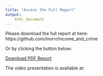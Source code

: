 ```yaml
---
title: "Access the Full Report"
output: 
    html_document
---
```


Please download the full report at here: https://github.com/inorrr/income_and_crime

Or by clicking the button below:


[Download PDF Report](JSC370H1_Report_YinuoZhao.pdf){.btn .btn-primary}


The video presentation is available at: 